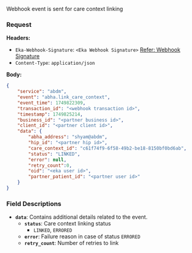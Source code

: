 Webhook event is sent for care context linking

### Request
**Headers:**

- `Eka-Webhook-Signature`: `<Eka Webhook Signature>`  [Refer: Webhook Signature](/api-reference/connect/webhooks/webhook-signature)
- `Content-Type`: `application/json`

**Body:**

```json
{
    "service": "abdm",
    "event": "abha.link_care_context",
    "event_time": 1749822309,
    "transaction_id": "<webhook transaction id>",
    "timestamp": 1749825214,
    "business_id": "<partner business id>",
    "client_id": "<partner client id>",
    "data": {
        "abha_address": "shyam@abdm",
        "hip_id": "<partner hip id>",
        "care_context_id": "c61f74f9-6f58-49b2-be18-8150bf0bd6ab",
        "status": "LINKED",
        "error": null,
        "retry_count":0,
        "oid": "<eka user id>",
        "partner_patient_id": "<partner user id>"
    }
}
```

### Field Descriptions

- **`data`**: Contains additional details related to the event.
    - **`status`**: Care context linking status
        - `LINKED`, `ERRORED`
    - **`error`**: Failure reason in case of status `ERRORED`
    - **`retry_count`**: Number of retries to link
